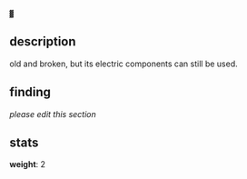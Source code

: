 <code><nowiki>▓</nowiki></code>

== description ==

old and broken, but its electric components can still be used.

== finding ==

''please edit this section''

== stats ==

'''weight''': 2